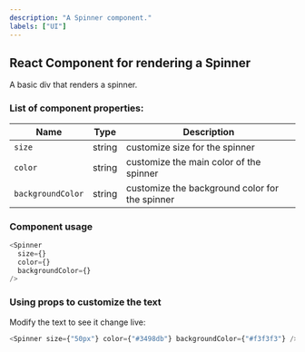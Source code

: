 ```yaml
---
description: "A Spinner component."
labels: ["UI"]
---
```



## React Component for rendering a Spinner

A basic div that renders a spinner.

### List of component properties:

| Name              | Type   | Description                                    |
| ----------------- | ------ | ---------------------------------------------- |
| `size`            | string | customize size for the spinner                 |
| `color`           | string | customize the main color of the spinner        |
| `backgroundColor` | string | customize the background color for the spinner |

### Component usage

```js
<Spinner
  size={}
  color={}
  backgroundColor={}
/>
```

### Using props to customize the text

Modify the text to see it change live:

```js live
<Spinner size={"50px"} color={"#3498db"} backgroundColor={"#f3f3f3"} />
```
